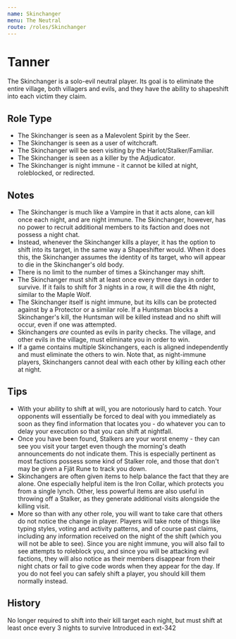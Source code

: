 ```yaml
---
name: Skinchanger
menu: The Neutral
route: /roles/Skinchanger
---
```


# Tanner

The Skinchanger is a solo-evil neutral player. Its goal is to eliminate the entire village, both villagers and evils, and they have the ability to shapeshift into each victim they claim.

## Role Type

- The Skinchanger is seen as a Malevolent Spirit by the Seer.
- The Skinchanger is seen as a user of witchcraft.
- The Skinchanger will be seen visiting by the Harlot/Stalker/Familiar.
- The Skinchanger is seen as a killer by the Adjudicator.
- The Skinchanger is night immune - it cannot be killed at night, roleblocked, or redirected.

## Notes

- The Skinchanger is much like a Vampire in that it acts alone, can kill once each night, and are night immune. The Skinchanger, however, has no power to recruit additional members to its faction and does not possess a night chat.
- Instead, whenever the Skinchanger kills a player, it has the option to shift into its target, in the same way a Shapeshifter would. When it does this, the Skinchanger assumes the identity of its target, who will appear to die in the Skinchanger's old body.
- There is no limit to the number of times a Skinchanger may shift.
- The Skinchanger must shift at least once every three days in order to survive. If it fails to shift for 3 nights in a row, it will die the 4th night, similar to the Maple Wolf.
- The Skinchanger itself is night immune, but its kills can be protected against by a Protector or a similar role. If a Huntsman blocks a Skinchanger's kill, the Huntsman will be killed instead and no shift will occur, even if one was attempted.
- Skinchangers _are_ counted as evils in parity checks. The village, and other evils in the village, must eliminate you in order to win. 
- If a game contains multiple Skinchangers, each is aligned independently and must eliminate the others to win. Note that, as night-immune players, Skinchangers cannot deal with each other by killing each other at night.

## Tips

- With your ability to shift at will, you are notoriously hard to catch. Your opponents will essentially be forced to deal with you immediately as soon as they find information that locates you - do whatever you can to delay your execution so that you can shift at nightfall.
- Once you have been found, Stalkers are your worst enemy - they can see you visit your target even though the morning's death announcements do not indicate them. This is especially pertinent as most factions possess some kind of Stalker role, and those that don't may be given a Fjät Rune to track you down.
- Skinchangers are often given items to help balance the fact that they are alone. One especially helpful item is the Iron Collar, which protects you from a single lynch. Other, less powerful items are also useful in throwing off a Stalker, as they generate additional visits alongside the killing visit.
- More so than with any other role, you will want to take care that others do not notice the change in player. Players will take note of things like typing styles, voting and activity patterns, and of course past claims, including any information received on the night of the shift (which you will not be able to see). Since you are night immune, you will also fail to see attempts to roleblock you, and since you will be attacking evil factions, they will also notice as their members disappear from their night chats or fail to give code words when they appear for the day. If you do not feel you can safely shift a player, you should kill them normally instead.

## History

<Timeline lineColor="white">
  <Event interval="TODO">No longer required to shift into their kill target each night, but must shift at least once every 3 nights to survive</Event>
  <Event interval="TODO">Introduced in ext-342</Event>
</Timeline>
